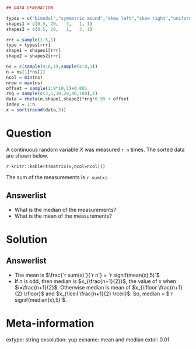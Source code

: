 ```r
## DATA GENERATION

types = c("bimodal","symmetric mound","skew left","skew right","uniform")
shapes1 = c(0.5, 20,   3,   1, 1)
shapes2 = c(0.5, 20,   1,   3, 1)

rrr = sample(1:5,1)
type = types[rrr]
shape1 = shapes1[rrr]
shape2 = shapes2[rrr]

ns = c(sample(4:8,1),sample(4:8,1))
n = ns[1]*ns[2]
ncol = min(ns)
nrow = max(ns)
offset = sample(1:9*10,1)+0.001
rng = sample(c(3,5,10,20,40,100),1)
data = rbeta(n,shape1,shape2)*rng*0.99 + offset
index = 1:n
x = sort(round(data,3))
```

Question
========

A continuous random variable $X$ was measured `r n` times. The sorted data are shown below.

`r knitr::kable(t(matrix(x,ncol=ncol)))`

The sum of the measurements is `r sum(x)`.


Answerlist
--------
* What is the median of the measurements?
* What is the mean of the measurements?

Solution
========


Answerlist
--------
* The mean is $\frac{`r sum(x)`}{`r n`} = `r signif(mean(x),5)`$
* If $n$ is odd, then median is $x_{\frac{n+1}{2}}$, the value of $x$ when $i=\frac{n+1}{2}$. Otherwise median is mean of $x_{\lfloor \frac{n+1}{2} \rfloor}$ and $x_{\lceil \frac{n+1}{2} \rceil}$. So, median = $`r signif(median(x),5)`$.


Meta-information
============
extype: string
exsolution: yup
exname: mean and median
extol: 0.01
